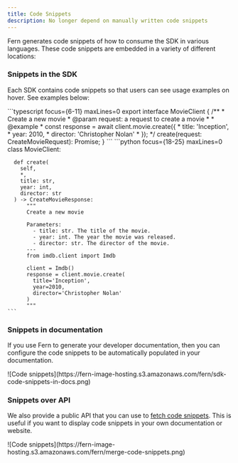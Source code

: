 ```yaml
---
title: Code Snippets
description: No longer depend on manually written code snippets
---
```


<Markdown src="/snippets/pro-callout.mdx" />

Fern generates code snippets of how to consume the SDK in various languages. 
These code snippets are embedded in a variety of different locations:

### Snippets in the SDK
Each SDK contains code snippets so that users can see usage examples 
on hover. See examples below: 

<CodeBlocks>
  <CodeBlock title="TypeScript">
    ```typescript focus={6-11} maxLines=0
    export interface MovieClient {
      /**
       * Create a new movie
       * @param request: a request to create a movie
       * 
       * @example
       * const response = await client.movie.create({
       *  title: 'Inception',
       *  year: 2010,
       *  director: 'Christopher Nolan'
       * });
       */
      create(request: CreateMovieRequest): Promise<CreateMovieResponse>; 
    }
    ```
  </CodeBlock>
  <CodeBlock title="Python">
    ```python focus={18-25} maxLines=0
    class MovieClient:

      def create(
        self, 
        *,
        title: str,
        year: int,
        director: str
      ) -> CreateMovieResponse: 
          """
          Create a new movie
          
          Parameters: 
            - title: str. The title of the movie.
            - year: int. The year the movie was released.
            - director: str. The director of the movie.
          ---
          from imdb.client import Imdb
          
          client = Imdb()
          response = client.movie.create(
            title='Inception',
            year=2010,
            director='Christopher Nolan'
          )
          """
    ```
  </CodeBlock>
</CodeBlocks>

### Snippets in documentation
If you use Fern to generate your developer documentation, then you can configure the code 
snippets to be automatically populated in your documentation.

<Frame caption="Automatically populated code snippets">
  ![Code snippets](https://fern-image-hosting.s3.amazonaws.com/fern/sdk-code-snippets-in-docs.png)
</Frame>

### Snippets over API
We also provide a public API that you can use to [fetch code snippets](/learn/api-reference/snippets/get). This is useful if you
want to display code snippets in your own documentation or website.

<Frame caption="merge.dev uses the snippets API to populate their documentation">
  ![Code snippets](https://fern-image-hosting.s3.amazonaws.com/fern/merge-code-snippets.png)
</Frame>


